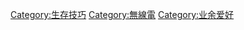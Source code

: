 {{Commonscat|Amateur radio}}

[[Category:生存技巧|Category:生存技巧]]
[[Category:無線電|Category:無線電]]
[[Category:业余爱好|Category:业余爱好]]